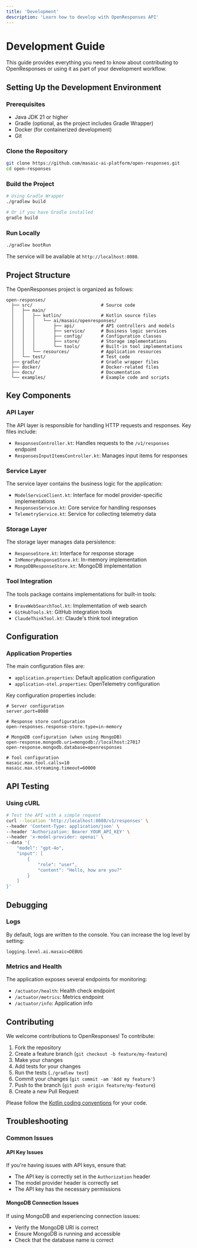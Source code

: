 ```yaml
---
title: 'Development'
description: 'Learn how to develop with OpenResponses API'
---
```


# Development Guide

This guide provides everything you need to know about contributing to OpenResponses or using it as part of your development workflow.

## Setting Up the Development Environment

### Prerequisites

- Java JDK 21 or higher
- Gradle (optional, as the project includes Gradle Wrapper)
- Docker (for containerized development)
- Git

### Clone the Repository

```bash
git clone https://github.com/masaic-ai-platform/open-responses.git
cd open-responses
```

### Build the Project

```bash
# Using Gradle Wrapper
./gradlew build

# Or if you have Gradle installed
gradle build
```

### Run Locally

```bash
./gradlew bootRun
```

The service will be available at `http://localhost:8080`.

## Project Structure

The OpenResponses project is organized as follows:

```
open-responses/
  ├── src/                          # Source code
  │   ├── main/
  │   │   ├── kotlin/               # Kotlin source files
  │   │   │   └── ai/masaic/openresponses/
  │   │   │       ├── api/          # API controllers and models
  │   │   │       ├── service/      # Business logic services
  │   │   │       ├── config/       # Configuration classes
  │   │   │       ├── store/        # Storage implementations
  │   │   │       └── tools/        # Built-in tool implementations
  │   │   └── resources/            # Application resources
  │   └── test/                     # Test code
  ├── gradle/                       # Gradle wrapper files
  ├── docker/                       # Docker-related files
  ├── docs/                         # Documentation
  └── examples/                     # Example code and scripts
```

## Key Components

### API Layer

The API layer is responsible for handling HTTP requests and responses. Key files include:

- `ResponsesController.kt`: Handles requests to the `/v1/responses` endpoint
- `ResponsesInputItemsController.kt`: Manages input items for responses

### Service Layer

The service layer contains the business logic for the application:

- `ModelServiceClient.kt`: Interface for model provider-specific implementations
- `ResponsesService.kt`: Core service for handling responses
- `TelemetryService.kt`: Service for collecting telemetry data

### Storage Layer

The storage layer manages data persistence:

- `ResponseStore.kt`: Interface for response storage
- `InMemoryResponseStore.kt`: In-memory implementation
- `MongoDBResponseStore.kt`: MongoDB implementation

### Tool Integration

The tools package contains implementations for built-in tools:

- `BraveWebSearchTool.kt`: Implementation of web search
- `GitHubTools.kt`: GitHub integration tools
- `ClaudeThinkTool.kt`: Claude's think tool integration

## Configuration

### Application Properties

The main configuration files are:

- `application.properties`: Default application configuration
- `application-otel.properties`: OpenTelemetry configuration

Key configuration properties include:

```properties
# Server configuration
server.port=8080

# Response store configuration
open-responses.response-store.type=in-memory

# MongoDB configuration (when using MongoDB)
open-response.mongodb.uri=mongodb://localhost:27017
open-response.mongodb.database=openresponses

# Tool configuration
masaic.max.tool.calls=10
masaic.max.streaming.timeout=60000
```

## API Testing

### Using cURL

```bash
# Test the API with a simple request
curl --location 'http://localhost:8080/v1/responses' \
--header 'Content-Type: application/json' \
--header 'Authorization: Bearer YOUR_API_KEY' \
--header 'x-model-provider: openai' \
--data '{
    "model": "gpt-4o",
    "input": [
        {
            "role": "user",
            "content": "Hello, how are you?"
        }
    ]
}'
```

## Debugging

### Logs

By default, logs are written to the console. You can increase the log level by setting:

```properties
logging.level.ai.masaic=DEBUG
```

### Metrics and Health

The application exposes several endpoints for monitoring:

- `/actuator/health`: Health check endpoint
- `/actuator/metrics`: Metrics endpoint
- `/actuator/info`: Application info

## Contributing

We welcome contributions to OpenResponses! To contribute:

1. Fork the repository
2. Create a feature branch (`git checkout -b feature/my-feature`)
3. Make your changes
4. Add tests for your changes
5. Run the tests (`./gradlew test`)
6. Commit your changes (`git commit -am 'Add my feature'`)
7. Push to the branch (`git push origin feature/my-feature`)
8. Create a new Pull Request

Please follow the [Kotlin coding conventions](https://kotlinlang.org/docs/coding-conventions.html) for your code.

## Troubleshooting

### Common Issues

#### API Key Issues

If you're having issues with API keys, ensure that:

- The API key is correctly set in the `Authorization` header
- The model provider header is correctly set
- The API key has the necessary permissions

#### MongoDB Connection Issues

If using MongoDB and experiencing connection issues:

- Verify the MongoDB URI is correct
- Ensure MongoDB is running and accessible
- Check that the database name is correct
